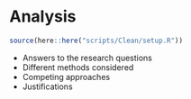 # Analysis

```r
source(here::here("scripts/Clean/setup.R"))
```

* Answers to the research questions
* Different methods considered
* Competing approaches
* Justifications